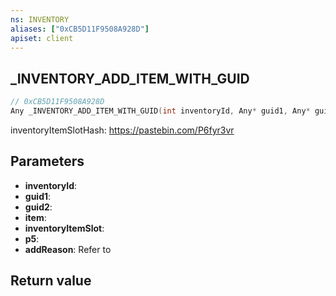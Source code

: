 ```yaml
---
ns: INVENTORY
aliases: ["0xCB5D11F9508A928D"]
apiset: client
---
```

## _INVENTORY_ADD_ITEM_WITH_GUID

```c
// 0xCB5D11F9508A928D
Any _INVENTORY_ADD_ITEM_WITH_GUID(int inventoryId, Any* guid1, Any* guid2, Hash item, Hash inventoryItemSlot, int p5, Hash addReason);
```

inventoryItemSlotHash: https://pastebin.com/P6fyr3vr

## Parameters
* **inventoryId**:
* **guid1**:
* **guid2**:
* **item**:
* **inventoryItemSlot**:
* **p5**:
* **addReason**: Refer to <EmbeddedEnum name="eAddItemReason" />

## Return value
